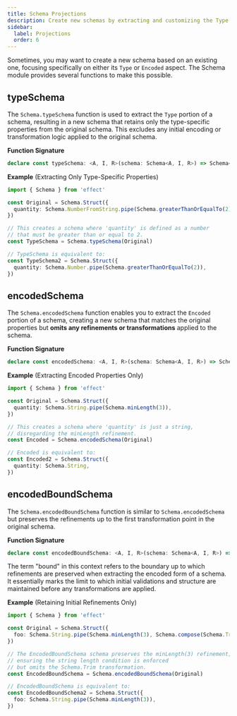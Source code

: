 ```yaml
---
title: Schema Projections
description: Create new schemas by extracting and customizing the Type or Encoded components of existing schemas.
sidebar:
  label: Projections
  order: 6
---
```


Sometimes, you may want to create a new schema based on an existing one, focusing specifically on either its `Type` or `Encoded` aspect. The Schema module provides several functions to make this possible.

## typeSchema

The `Schema.typeSchema` function is used to extract the `Type` portion of a schema, resulting in a new schema that retains only the type-specific properties from the original schema. This excludes any initial encoding or transformation logic applied to the original schema.

**Function Signature**

```ts showLineNumbers=false
declare const typeSchema: <A, I, R>(schema: Schema<A, I, R>) => Schema<A>
```

**Example** (Extracting Only Type-Specific Properties)

```ts twoslash
import { Schema } from 'effect'

const Original = Schema.Struct({
  quantity: Schema.NumberFromString.pipe(Schema.greaterThanOrEqualTo(2)),
})

// This creates a schema where 'quantity' is defined as a number
// that must be greater than or equal to 2.
const TypeSchema = Schema.typeSchema(Original)

// TypeSchema is equivalent to:
const TypeSchema2 = Schema.Struct({
  quantity: Schema.Number.pipe(Schema.greaterThanOrEqualTo(2)),
})
```

## encodedSchema

The `Schema.encodedSchema` function enables you to extract the `Encoded` portion of a schema, creating a new schema that matches the original properties but **omits any refinements or transformations** applied to the schema.

**Function Signature**

```ts showLineNumbers=false
declare const encodedSchema: <A, I, R>(schema: Schema<A, I, R>) => Schema<I>
```

**Example** (Extracting Encoded Properties Only)

```ts twoslash
import { Schema } from 'effect'

const Original = Schema.Struct({
  quantity: Schema.String.pipe(Schema.minLength(3)),
})

// This creates a schema where 'quantity' is just a string,
// disregarding the minLength refinement.
const Encoded = Schema.encodedSchema(Original)

// Encoded is equivalent to:
const Encoded2 = Schema.Struct({
  quantity: Schema.String,
})
```

## encodedBoundSchema

The `Schema.encodedBoundSchema` function is similar to `Schema.encodedSchema` but preserves the refinements up to the first transformation point in the original schema.

**Function Signature**

```ts showLineNumbers=false
declare const encodedBoundSchema: <A, I, R>(schema: Schema<A, I, R>) => Schema<I>
```

The term "bound" in this context refers to the boundary up to which refinements are preserved when extracting the encoded form of a schema. It essentially marks the limit to which initial validations and structure are maintained before any transformations are applied.

**Example** (Retaining Initial Refinements Only)

```ts twoslash
import { Schema } from 'effect'

const Original = Schema.Struct({
  foo: Schema.String.pipe(Schema.minLength(3), Schema.compose(Schema.Trim)),
})

// The EncodedBoundSchema schema preserves the minLength(3) refinement,
// ensuring the string length condition is enforced
// but omits the Schema.Trim transformation.
const EncodedBoundSchema = Schema.encodedBoundSchema(Original)

// EncodedBoundSchema is equivalent to:
const EncodedBoundSchema2 = Schema.Struct({
  foo: Schema.String.pipe(Schema.minLength(3)),
})
```
